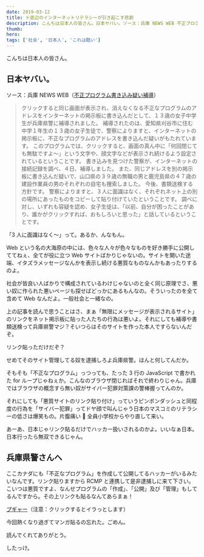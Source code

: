 ```yaml
---
date: 2019-03-12
title: ド底辺のインターネットリテラシーが引き起こす悲劇
description: こんちは日本人の皆さん。日本ヤバい。ソース：兵庫 NEWS WEB 不正プログラム書き込み疑い補導
thumb:
hero:
tags: ['社会', '日本人', 'これは酷い']
---
```


こんちは日本人の皆さん。

## 日本ヤバい。

ソース：兵庫 NEWS WEB（[不正プログラム書き込み疑い補導](https://www3.nhk.or.jp/lnews/kobe/20190304/2020003239.html '兵庫 NEWS WEB')）

> クリックすると同じ画面が表示され、消えなくなる不正なプログラムのアドレスをインターネットの掲示板に書き込んだとして、１３歳の女子中学生が兵庫県警に補導されました。 補導されたのは、愛知県刈谷市に住む中学１年生の１３歳の女子生徒で、警察によりますと、インターネットの掲示板に、不正なプログラムのアドレスを書き込んだ疑いがもたれています。 このプログラムでは、クリックすると、画面の真ん中に「何回閉じても無駄ですよ〜」という文字や、顔文字などが表示され続けるよう設定されているということです。 書き込みを見つけた警察が、インターネットの接続記録を調べ、４日、補導しました。 また、同じアドレスを別の掲示板に書き込んだ疑いで、山口県の３９歳の無職の男と鹿児島県の４７歳の建設作業員の男のそれぞれの自宅も捜索しました。 今後、書類送検する方針です。 警察によりますと、３人に面識はなく、それぞれネット上の別の場所にあったものをコピーして貼り付けていたということです。 調べに対し、いずれも容疑を認め、女子生徒は、「以前、自分が困ったことがあり、誰かがクリックすれば、おもしろいと思った」と話しているということです。

「3 人に面識はなく〜」って。あるか、んなもん。

Web という名の大海原の中には、色々な人々が色々なものを好き勝手に公開しててねぇ、全てが役に立つ Web サイトばかりじゃないの。サイトを開いた途端、イタズラメッセージなんかを表示し続ける悪質なものなんかもあったりするのよ。

社会が皆良い人ばかりで構成されているわけじゃないのと全く同じ原理でさ、悪い奴に作られた悪いページも探せばどっかにあるもんなの。そういったのを全て含めて Web なんだよ。一般社会と一緒なの。

上の記事を読んで思うことはさ、まぁ「無限にメッセージが表示されるサイト」のリンクをネット掲示板に貼った人たちの行為は悪いよ。それにしても補導や書類送検って兵庫県警マジ？そいつらはそのサイトを作った本人ですらないんだぞ。

リンク貼っただけだぞ？

せめてそのサイト管理してる奴を逮捕しろよ兵庫県警。ほんと何してんだか。

そもそも「不正なプログラム」っつっても、たった 3 行の JavaScript で書かれた for ループじゃねぇか。こんなのブラウザ閉じればそれで終わりじゃん。兵庫ではブラウザの概念すら無い奴がサイバー犯罪対策課の警棒握ってんのか。

それにしても「悪質サイトのリンク貼り付け」っていうピンポンダッシュと同程度の行為を「サイバー犯罪」ってドヤ顔で叫んじゃう日本のマスコミのリテラシーの低さは爆笑もの。片腹痛い 🤣 全員小学校からやり直して来い。

あーあ、日本じゃリンク貼るだけでハッカー扱いされるのかよ。いいなぁ日本。日本行ったら無双できるじゃん。

## 兵庫県警さんへ

ここカナダにも「不正なプログラム」を作成して公開してるハッカーがいるみたいなんです。リンク貼りますから RCMP と連携して是非逮捕しに来て下さい。こいつは悪質ですよ、なんせプログラムの「作成」、「公開」及び「管理」もしてるんですから。その上リンクも貼るなんてあらまぁ！

[プギャー](http://daishodesign.com/sites/wtf-hyogo-police '不正なプログラムへの入り口')（注意：クリックするとイラっとします）

今回熱くなり過ぎてマンガ貼るの忘れた。ごめん。

読んでくれてありがとう。

したっけ。
